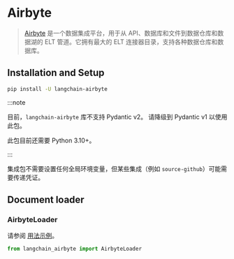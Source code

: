 # Airbyte

>[Airbyte](https://github.com/airbytehq/airbyte) 是一个数据集成平台，用于从 API、数据库和文件到数据仓库和数据湖的 ELT 管道。它拥有最大的 ELT 连接器目录，支持各种数据仓库和数据库。

## Installation and Setup

```bash
pip install -U langchain-airbyte
```

:::note

目前，`langchain-airbyte` 库不支持 Pydantic v2。
请降级到 Pydantic v1 以使用此包。

此包目前还需要 Python 3.10+。

:::

集成包不需要设置任何全局环境变量，但某些集成（例如 `source-github`）可能需要传递凭证。

## Document loader

### AirbyteLoader

请参阅 [用法示例](/docs/integrations/document_loaders/airbyte)。

```python
from langchain_airbyte import AirbyteLoader
```